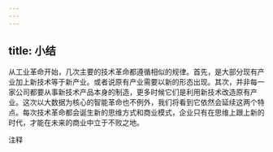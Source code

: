 ```yaml
---
---
---
```

title: 小结
---




从工业革命开始，几次主要的技术革命都遵循相似的规律。首先，是大部分现有产业加上新技术等于新产业。或者说原有产业需要以新的形态出现。其次，并非每一家公司都要从事新技术产品本身的制造，更多时候它们是利用新技术改造原有产业。这次以大数据为核心的智能革命也不例外，我们将看到它依然会延续这两个特点。每次技术革命都会诞生新的思维方式和商业模式，企业只有在思维上跟上新的时代，才能在未来的商业中立于不败之地。

注释
